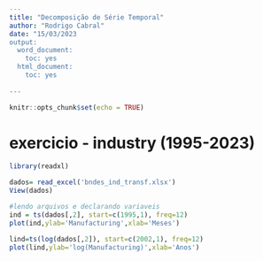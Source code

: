 ```yaml
---
title: "Decomposição de Série Temporal"
author: "Rodrigo Cabral"
date: "15/03/2023
output:
  word_document:
    toc: yes
  html_document:
    toc: yes
    
---
```


```r
knitr::opts_chunk$set(echo = TRUE)
```

# exercicio - industry (1995-2023) 

```r
library(readxl)

dados= read_excel('bndes_ind_transf.xlsx')
View(dados)
```

```r
#lendo arquivos e declarando variaveis
ind = ts(dados[,2], start=c(1995,1), freq=12)
plot(ind,ylab='Manufacturing',xlab='Meses')

lind=ts(log(dados[,2]), start=c(2002,1), freq=12)
plot(lind,ylab='log(Manufacturing)',xlab='Anos')

```